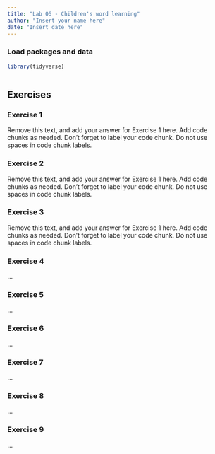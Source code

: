 ```yaml
---
title: "Lab 06 - Children's word learning"
author: "Insert your name here"
date: "Insert date here"
---
```


### Load packages and data

```r
library(tidyverse) 
```

```r

```

## Exercises

### Exercise 1

Remove this text, and add your answer for Exercise 1 here.
Add code chunks as needed.
Don't forget to label your code chunk.
Do not use spaces in code chunk labels.

### Exercise 2

Remove this text, and add your answer for Exercise 1 here.
Add code chunks as needed.
Don't forget to label your code chunk.
Do not use spaces in code chunk labels.

### Exercise 3

Remove this text, and add your answer for Exercise 1 here.
Add code chunks as needed.
Don't forget to label your code chunk.
Do not use spaces in code chunk labels.

### Exercise 4

...

### Exercise 5

...

### Exercise 6

...

### Exercise 7

...


### Exercise 8

...


### Exercise 9

...

